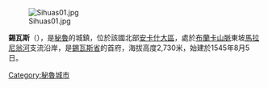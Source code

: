 {{otheruses|錫瓦斯 (消歧義)}}
[[Image:Sihuas01.jpg|right]]

'''錫瓦斯'''（{{lang-es|Sihuas}}），是[[秘魯|秘魯]]的城鎮，位於該國北部[[安卡什大區|安卡什大區]]，處於[[布蘭卡山脈|布蘭卡山脈]]東坡[[馬拉尼翁河|馬拉尼翁河]]支流沿岸，是[[錫瓦斯省_(安卡什大區)|錫瓦斯省]]的首府，海拔高度2,730米，始建於1545年8月5日。

{{coord|8|33|28|S|77|37|33|W|region:PE_type:city|display=title}}

{{Peru-geo-stub}}
[[Category:秘魯城市|Category:秘魯城市]]